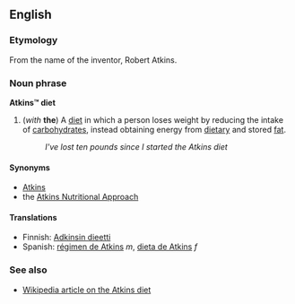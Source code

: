 ==English==
===Etymology===
From the name of the inventor, Robert Atkins.

===Noun phrase===
'''Atkins™ diet''' 

#(''with'' '''the''') A [[diet]] in which a person loses weight by reducing the intake of [[carbohydrate]]s, instead obtaining energy from [[dietary]] and stored [[fat]].
#:''I've lost ten pounds since I started the Atkins diet''

====Synonyms====
*[[Atkins]]
*the [[Atkins Nutritional Approach]]

====Translations====

*Finnish: [[Adkinsin dieetti]]
*Spanish: [[régimen de Atkins]] ''m'', [[dieta de Atkins]] ''f''

===See also===
*[[en:Atkins_diet|Wikipedia article on the Atkins diet]]